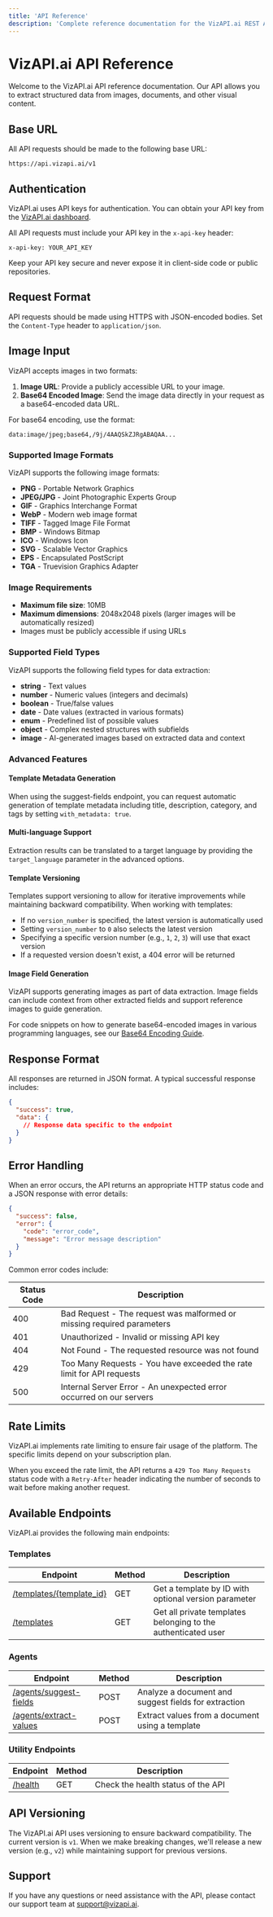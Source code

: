 ```yaml
---
title: 'API Reference'
description: 'Complete reference documentation for the VizAPI.ai REST API'
---
```


# VizAPI.ai API Reference

Welcome to the VizAPI.ai API reference documentation. Our API allows you to extract structured data from images, documents, and other visual content.

## Base URL

All API requests should be made to the following base URL:

```
https://api.vizapi.ai/v1
```

## Authentication

VizAPI.ai uses API keys for authentication. You can obtain your API key from the [VizAPI.ai dashboard](https://app.vizapi.ai/dashboard).

All API requests must include your API key in the `x-api-key` header:

```
x-api-key: YOUR_API_KEY
```

<Warning>
  Keep your API key secure and never expose it in client-side code or public repositories.
</Warning>

## Request Format

API requests should be made using HTTPS with JSON-encoded bodies. Set the `Content-Type` header to `application/json`.

## Image Input

VizAPI accepts images in two formats:

1. **Image URL**: Provide a publicly accessible URL to your image.
2. **Base64 Encoded Image**: Send the image data directly in your request as a base64-encoded data URL.

For base64 encoding, use the format:
```
data:image/jpeg;base64,/9j/4AAQSkZJRgABAQAA...
```

### Supported Image Formats

VizAPI supports the following image formats:
- **PNG** - Portable Network Graphics
- **JPEG/JPG** - Joint Photographic Experts Group  
- **GIF** - Graphics Interchange Format
- **WebP** - Modern web image format
- **TIFF** - Tagged Image File Format
- **BMP** - Windows Bitmap
- **ICO** - Windows Icon
- **SVG** - Scalable Vector Graphics
- **EPS** - Encapsulated PostScript
- **TGA** - Truevision Graphics Adapter

### Image Requirements

- **Maximum file size**: 10MB
- **Maximum dimensions**: 2048x2048 pixels (larger images will be automatically resized)
- Images must be publicly accessible if using URLs

### Supported Field Types

VizAPI supports the following field types for data extraction:

- **string** - Text values
- **number** - Numeric values (integers and decimals)
- **boolean** - True/false values
- **date** - Date values (extracted in various formats)
- **enum** - Predefined list of possible values
- **object** - Complex nested structures with subfields
- **image** - AI-generated images based on extracted data and context

### Advanced Features

#### Template Metadata Generation
When using the suggest-fields endpoint, you can request automatic generation of template metadata including title, description, category, and tags by setting `with_metadata: true`.

#### Multi-language Support
Extraction results can be translated to a target language by providing the `target_language` parameter in the advanced options.

#### Template Versioning
Templates support versioning to allow for iterative improvements while maintaining backward compatibility. When working with templates:
- If no `version_number` is specified, the latest version is automatically used
- Setting `version_number` to `0` also selects the latest version
- Specifying a specific version number (e.g., `1`, `2`, `3`) will use that exact version
- If a requested version doesn't exist, a 404 error will be returned

#### Image Field Generation
VizAPI supports generating images as part of data extraction. Image fields can include context from other extracted fields and support reference images to guide generation.

For code snippets on how to generate base64-encoded images in various programming languages, see our [Base64 Encoding Guide](/api-reference/templates/base64-encoding).

## Response Format

All responses are returned in JSON format. A typical successful response includes:

```json
{
  "success": true,
  "data": {
    // Response data specific to the endpoint
  }
}
```

## Error Handling

When an error occurs, the API returns an appropriate HTTP status code and a JSON response with error details:

```json
{
  "success": false,
  "error": {
    "code": "error_code",
    "message": "Error message description"
  }
}
```

Common error codes include:

| Status Code | Description |
| ----------- | ----------- |
| 400 | Bad Request - The request was malformed or missing required parameters |
| 401 | Unauthorized - Invalid or missing API key |
| 404 | Not Found - The requested resource was not found |
| 429 | Too Many Requests - You have exceeded the rate limit for API requests |
| 500 | Internal Server Error - An unexpected error occurred on our servers |

## Rate Limits

VizAPI.ai implements rate limiting to ensure fair usage of the platform. The specific limits depend on your subscription plan.

When you exceed the rate limit, the API returns a `429 Too Many Requests` status code with a `Retry-After` header indicating the number of seconds to wait before making another request.

## Available Endpoints

VizAPI.ai provides the following main endpoints:

### Templates

| Endpoint | Method | Description |
| -------- | ------ | ----------- |
| [/templates/{template_id}](/api-reference/endpoint/templates-get) | GET | Get a template by ID with optional version parameter |
| [/templates](/api-reference/endpoint/templates-list) | GET | Get all private templates belonging to the authenticated user |

### Agents

| Endpoint | Method | Description |
| -------- | ------ | ----------- |
| [/agents/suggest-fields](/api-reference/endpoint/agents-suggest-fields) | POST | Analyze a document and suggest fields for extraction |
| [/agents/extract-values](/api-reference/endpoint/agents-extract-values) | POST | Extract values from a document using a template |

### Utility Endpoints

| Endpoint | Method | Description |
| -------- | ------ | ----------- |
| [/health](/api-reference/endpoint/health) | GET | Check the health status of the API |

## API Versioning

The VizAPI.ai API uses versioning to ensure backward compatibility. The current version is `v1`. When we make breaking changes, we'll release a new version (e.g., `v2`) while maintaining support for previous versions.

## Support

If you have any questions or need assistance with the API, please contact our support team at [support@vizapi.ai](mailto:support@vizapi.ai).
